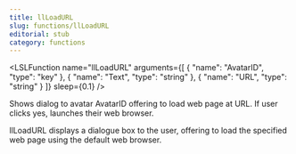 ```yaml
---
title: llLoadURL
slug: functions/llLoadURL
editorial: stub
category: functions
---
```


<LSLFunction
	name="llLoadURL"
	arguments={[
	{
		"name": "AvatarID",
		"type": "key"
	},
	{
		"name": "Text",
		"type": "string"
	},
	{
		"name": "URL",
		"type": "string"
	}
]}
	sleep={0.1}
/>

Shows dialog to avatar AvatarID offering to load web page at URL.	If user clicks yes, launches their web browser.

llLoadURL displays a dialogue box to the user, offering to load the specified web page using the default web browser.
